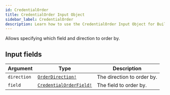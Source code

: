 ```yaml
---
id: CredentialOrder
title: CredentialOrder Input Object
sidebar_label: CredentialOrder
description: Learn how to use the CredentialOrder Input Object for Builder's API.
---
```


Allows specifying which field and direction to order by.

## Input fields

| Argument    | Type                                                                | Description                |
| ----------- | ------------------------------------------------------------------- | -------------------------- |
| `direction` | [`OrderDirection!`](/self-managed/composer/builder/api/schema/enum/OrderDirection.mdx)             | The direction to order by. |
| `field`     | [`CredentialOrderField!`](/self-managed/composer/builder/api/schema/enum/CredentialOrderField.mdx) | The field to order by.     |
